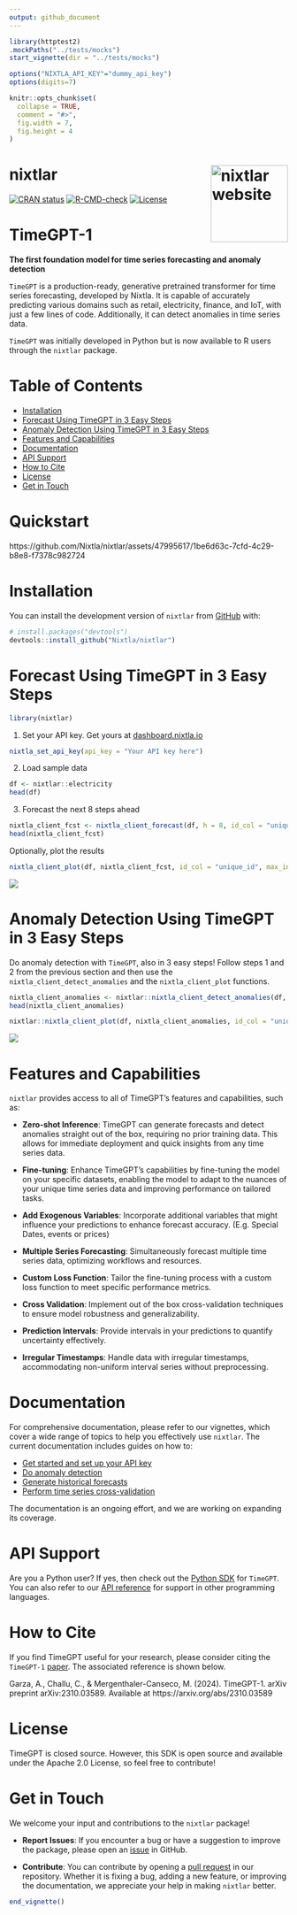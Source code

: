 ```yaml
---
output: github_document
---
```


<!-- README.md is generated from README.Rmd. Please edit that file -->

```r
library(httptest2)
.mockPaths("../tests/mocks")
start_vignette(dir = "../tests/mocks")

options("NIXTLA_API_KEY"="dummy_api_key")
options(digits=7)

knitr::opts_chunk$set(
  collapse = TRUE,
  comment = "#>", 
  fig.width = 7, 
  fig.height = 4
)
```

<!-- logo -->
# nixtlar <a href="https://nixtla.github.io/nixtlar/"><img src="man/figures/logo.png" align="right" height="139" alt="nixtlar website" /></a>

<!-- badges: start -->
[![CRAN status](https://www.r-pkg.org/badges/version/nixtlar)](https://CRAN.R-project.org/package=nixtlar)
[![R-CMD-check](https://github.com/Nixtla/nixtlar/actions/workflows/R-CMD-check.yaml/badge.svg)](https://github.com/Nixtla/nixtlar/actions/workflows/R-CMD-check.yaml)
[![License](https://img.shields.io/badge/License-Apache%202.0-blue)](https://www.apache.org/licenses/LICENSE-2.0)
<!-- badges: end -->

# TimeGPT-1 

**The first foundation model for time series forecasting and anomaly detection**

`TimeGPT` is a production-ready, generative pretrained transformer for time series forecasting, developed by Nixtla. It is capable of accurately predicting various domains such as retail, electricity, finance, and IoT, with just a few lines of code. Additionally, it can detect anomalies in time series data.

`TimeGPT` was initially developed in Python but is now available to R users through the `nixtlar` package.

# Table of Contents
- [Installation](#installation)
- [Forecast Using TimeGPT in 3 Easy Steps](#forecast-using-timegpt-in-3-easy-steps)
- [Anomaly Detection Using TimeGPT in 3 Easy Steps](#anomaly-detection-using-timegpt-in-3-easy-steps)
- [Features and Capabilities](#features-and-capabilities)
- [Documentation](#documentation)
- [API Support](#api-support)
- [How to Cite](#how-to-cite)
- [License](#license)
- [Get in Touch](#get-in-touch)

# Quickstart 
https://github.com/Nixtla/nixtlar/assets/47995617/1be6d63c-7cfd-4c29-b8e8-f7378c982724

# Installation

You can install the development version of `nixtlar` from [GitHub](https://github.com/) with:

```r
# install.packages("devtools")
devtools::install_github("Nixtla/nixtlar")
```

# Forecast Using TimeGPT in 3 Easy Steps 

```r
library(nixtlar)
```

1. Set your API key. Get yours at [dashboard.nixtla.io](https://dashboard.nixtla.io/)
```r
nixtla_set_api_key(api_key = "Your API key here")
```

2. Load sample data 
```r
df <- nixtlar::electricity
head(df)
```

3. Forecast the next 8 steps ahead
```r
nixtla_client_fcst <- nixtla_client_forecast(df, h = 8, id_col = "unique_id", level = c(80,95))
head(nixtla_client_fcst)
```

Optionally, plot the results

```r
nixtla_client_plot(df, nixtla_client_fcst, id_col = "unique_id", max_insample_length = 200)
```

![](man/figures/fcst.png) 

# Anomaly Detection Using TimeGPT in 3 Easy Steps

Do anomaly detection with `TimeGPT`, also in 3 easy steps! Follow steps 1 and 2 from the previous section and then use the `nixtla_client_detect_anomalies` and the `nixtla_client_plot` functions. 

```r
nixtla_client_anomalies <- nixtlar::nixtla_client_detect_anomalies(df, id_col = "unique_id") 
head(nixtla_client_anomalies)
```

```r
nixtlar::nixtla_client_plot(df, nixtla_client_anomalies, id_col = "unique_id", plot_anomalies = TRUE)
```

![](man/figures/anomalies.png)

# Features and Capabilities

`nixtlar` provides access to all of TimeGPT's features and capabilities, such as: 

- **Zero-shot Inference**: TimeGPT can generate forecasts and detect anomalies straight out of the box, requiring no prior training data. This allows for immediate deployment and quick insights from any time series data.

- **Fine-tuning**: Enhance TimeGPT's capabilities by fine-tuning the model on your specific datasets, enabling the model to adapt to the nuances of your unique time series data and improving performance on tailored tasks.

- **Add Exogenous Variables**: Incorporate additional variables that might influence your predictions to enhance forecast accuracy. (E.g. Special Dates, events or prices)

- **Multiple Series Forecasting**: Simultaneously forecast multiple time series data, optimizing workflows and resources.

- **Custom Loss Function**: Tailor the fine-tuning process with a custom loss function to meet specific performance metrics.

- **Cross Validation**: Implement out of the box cross-validation techniques to ensure model robustness and generalizability.

- **Prediction Intervals**: Provide intervals in your predictions to quantify uncertainty effectively.

- **Irregular Timestamps**: Handle data with irregular timestamps, accommodating non-uniform interval series without preprocessing.

# Documentation 

For comprehensive documentation, please refer to our vignettes, which cover a wide range of topics to help you effectively use `nixtlar`. The current documentation includes guides on how to:

- [Get started and set up your API key](https://nixtla.github.io/nixtlar/articles/get-started.html)
- [Do anomaly detection](https://nixtla.github.io/nixtlar/articles/anomaly-detection.html)
- [Generate historical forecasts](https://nixtla.github.io/nixtlar/articles/historical-forecast.html)
- [Perform time series cross-validation](https://nixtla.github.io/nixtlar/articles/cross-validation.html)

The documentation is an ongoing effort, and we are working on expanding its coverage.

# API Support 

Are you a Python user? If yes, then check out the [Python SDK](https://github.com/Nixtla/nixtla) for `TimeGPT`. You can also refer to our [API reference](https://docs.nixtla.io/reference/forecast_forecast_post) for support in other programming languages. 

# How to Cite

If you find TimeGPT useful for your research, please consider citing the `TimeGPT-1` [paper](https://arxiv.org/abs/2310.03589). The associated reference is shown below.  

Garza, A., Challu, C., & Mergenthaler-Canseco, M. (2024). TimeGPT-1. arXiv preprint arXiv:2310.03589. Available at https://arxiv.org/abs/2310.03589

# License 

TimeGPT is closed source. However, this SDK is open source and available under the Apache 2.0 License, so feel free to contribute! 

# Get in Touch

We welcome your input and contributions to the `nixtlar` package! 

- **Report Issues**: If you encounter a bug or have a suggestion to improve the package, please open an [issue](https://github.com/Nixtla/nixtlar/issues) in GitHub. 

- **Contribute**: You can contribute by opening a [pull request](https://github.com/Nixtla/nixtlar/pulls) in our repository. Whether it is fixing a bug, adding a new feature, or improving the documentation, we appreciate your help in making `nixtlar` better.

```r
end_vignette()
```
